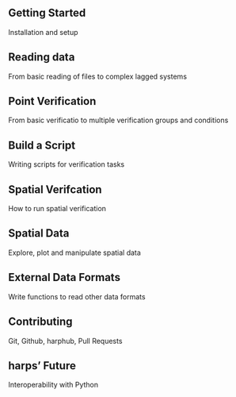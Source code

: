 ::: column-body-outset
::: grid
::: {.g-col-12 .g-col-md-6 .g-col-xl-4}
::: {.card .h-100}
::: card-body
::: card-title
# Getting Started
:::

::: card-text
Installation and setup
:::

<a href="get-started.html" class="stretched-link"></a>
:::
:::
:::

::: {.g-col-12 .g-col-md-6 .g-col-xl-4}
::: {.card .h-100}
::: card-body
::: card-title
# Reading data
:::

::: card-text
From basic reading of files to complex lagged systems
:::

<a href="read-forecast.html" class="stretched-link"></a>
:::
:::
:::

::: {.g-col-12 .g-col-md-6 .g-col-xl-4}
::: {.card .h-100}
::: card-body
::: card-title
# Point Verification
:::

::: card-text
From basic verificatio to multiple verification groups and conditions
:::

<a href="#" class="stretched-link"></a>
:::
:::
:::

::: {.g-col-12 .g-col-md-6 .g-col-xl-4}
::: {.card .h-100}
::: card-body
::: card-title
# Build a Script
:::

::: card-text
Writing scripts for verification tasks
:::

<a href="#" class="stretched-link"></a>
:::
:::
:::

::: {.g-col-12 .g-col-md-6 .g-col-xl-4}
::: {.card .h-100}
::: card-body
::: card-title
# Spatial Verifcation
:::

::: card-text
How to run spatial verification
:::

<a href="#" class="stretched-link"></a>
:::
:::
:::

::: {.g-col-12 .g-col-md-6 .g-col-xl-4}
::: {.card .h-100}
::: card-body
::: card-title
# Spatial Data
:::

::: card-text
Explore, plot and manipulate spatial data
:::

<a href="#" class="stretched-link"></a>
:::
:::
:::

::: {.g-col-12 .g-col-md-6 .g-col-xl-4}
::: {.card .h-100}
::: card-body
::: card-title
# External Data Formats
:::

::: card-text
Write functions to read other data formats
:::

<a href="#" class="stretched-link"></a>
:::
:::
:::

::: {.g-col-12 .g-col-md-6 .g-col-xl-4}
::: {.card .h-100}
::: card-body
::: card-title
# Contributing
:::

::: card-text
Git, Github, harphub, Pull Requests
:::

<a href="#" class="stretched-link"></a>
:::
:::
:::

::: {.g-col-12 .g-col-md-6 .g-col-xl-4}
::: {.card .h-100}
::: card-body
::: card-title
# harps' Future
:::

::: card-text
Interoperability with Python
:::

<a href="#" class="stretched-link"></a>
:::
:::
:::
:::
:::
